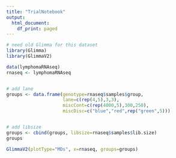 ---
title: "TrialNotebook"
output:
  html_document:
    df_print: paged
---

```{r}
# need old Glimma for this dataset
library(Glimma)
library(GlimmaV2)

data(lymphomaRNAseq)
rnaseq <- lymphomaRNAseq


# add lane
groups <- data.frame(genotype=rnaseq$samples$group,
                     lane=c(rep(4,5),3,3),
                     miscCont=c(rep(4000,5),300,250),
                     miscDisc=c("blue","red",rep("green",5)))


# add libsize
groups <- cbind(groups, libsize=rnaseq$samples$lib.size)
groups
```


```{r}

GlimmaV2(plotType="MDs", x=rnaseq, groups=groups)



```
